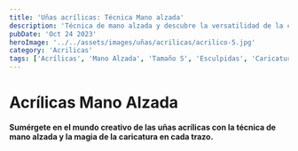```yaml
---
title: 'Uñas acrílicas: Técnica Mano alzada'
description: 'Técnica de mano alzada y descubre la versatilidad de la caricatura en cada diseño.'
pubDate: 'Oct 24 2023'
heroImage: '../../assets/images/uñas/acrilicas/acrilico-5.jpg'
category: 'Acrilicas'
tags: ['Acrílicas', 'Mano Alzada', 'Tamaño S', 'Esculpidas', 'Caricaturas', 'Punta Cuadrada']
---
```


# Acrílicas Mano Alzada

**Sumérgete en el mundo creativo de las uñas acrílicas con la técnica de mano alzada y la magia de la caricatura en cada trazo.**
